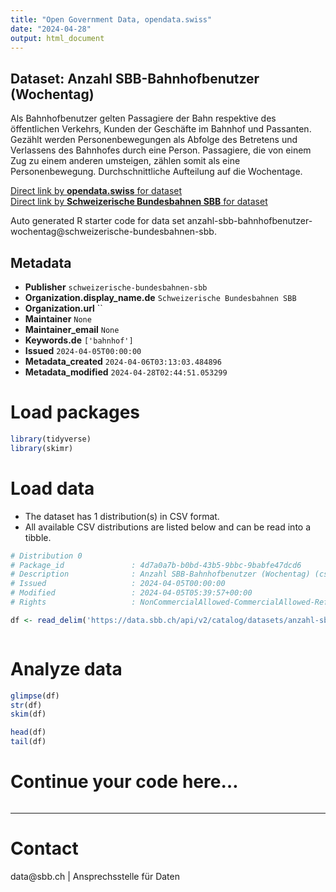 ```yaml
---
title: "Open Government Data, opendata.swiss"
date: "2024-04-28"
output: html_document
---
```


## Dataset: Anzahl SBB-Bahnhofbenutzer (Wochentag)


Als
  Bahnhofbenutzer gelten Passagiere der Bahn respektive des öffentlichen
  Verkehrs, Kunden der Geschäfte im Bahnhof und Passanten. Gezählt werden
  Personenbewegungen als Abfolge des Betretens und Verlassens des Bahnhofes
  durch eine Person. Passagiere, die von einem Zug zu einem anderen umsteigen,
  zählen somit als eine Personenbewegung. Durchschnittliche Aufteilung auf die Wochentage.

[Direct link by **opendata.swiss** for dataset](https://opendata.swiss/de/dataset/anzahl-sbb-bahnhofbenutzer-wochentag)<br>
[Direct link by **Schweizerische Bundesbahnen SBB** for dataset](https://data.sbb.ch/explore/dataset/anzahl-sbb-bahnhofbenutzer-wochentag/)

Auto generated R starter code for data set anzahl-sbb-bahnhofbenutzer-wochentag@schweizerische-bundesbahnen-sbb.

## Metadata

- **Publisher** `schweizerische-bundesbahnen-sbb`
- **Organization.display_name.de** `Schweizerische Bundesbahnen SBB`
- **Organization.url** ``
- **Maintainer** `None`
- **Maintainer_email** `None`
- **Keywords.de** `['bahnhof']`
- **Issued** `2024-04-05T00:00:00`
- **Metadata_created** `2024-04-06T03:13:03.484896`
- **Metadata_modified** `2024-04-28T02:44:51.053299`


# Load packages

```r

library(tidyverse)
library(skimr)

```

# Load data

-   The dataset has 1 distribution(s) in CSV format.
-   All available CSV distributions are listed below and can be read into a tibble.

```r

# Distribution 0
# Package_id               : 4d7a0a7b-b0bd-43b5-9bbc-9babfe47dcd6
# Description              : Anzahl SBB-Bahnhofbenutzer (Wochentag) (csv)
# Issued                   : 2024-04-05T00:00:00
# Modified                 : 2024-04-05T05:39:57+00:00
# Rights                   : NonCommercialAllowed-CommercialAllowed-ReferenceRequired

df <- read_delim('https://data.sbb.ch/api/v2/catalog/datasets/anzahl-sbb-bahnhofbenutzer-wochentag/exports/csv')



```

# Analyze data

```r

glimpse(df)
str(df)
skim(df)

head(df)
tail(df)

```

# Continue your code here...

```r

```

------------------------------------------------------------------------

# Contact

data@sbb.ch | Ansprechsstelle für Daten

